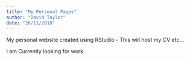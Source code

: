 ```yaml
---
title: "My Personal Pages"
author: "David Taylor"
date: "26/11/2018"
---
```


My personal website created using RStudio - This will host my CV etc...

I am Currently looking for work.